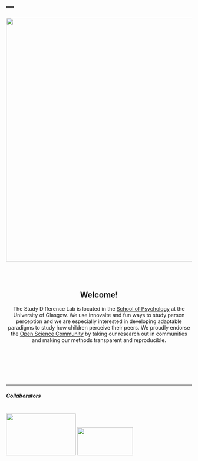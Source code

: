 ---
---
<center>

![](images/intro2.jpg){ width=175mm }

</center>

<br>
<br>

<center>

## Welcome!

The Study Difference Lab is located in the [School of Psychology](https://www.gla.ac.uk/schools/psychology/) at the University of Glasgow. We use innovalte and fun ways to study person perception and we are especially interested in developing adaptable paradigms to study how children perceive their peers. We proudly endorse the [Open Science Community](https://cos.io) by taking our research out in communities and making our methods transparent and reproducible.

</center>

<br>
<br>
<br>
<br>
<br>

-----

##### Collaborators
<br>
[![](images/riverside.jpeg){ width=50mm height=30mm }](https://www.glasgowlife.org.uk/museums/venues/riverside-museum) [![](images/gsc.jpg){ width=40mm height=20mm }](https://www.glasgowsciencecentre.org) 
<br>
